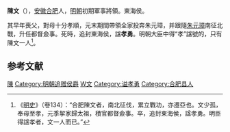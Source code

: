 {{Otheruses|陈文|other=同名或類似名的其它條目描述}}
'''陳文'''（{{bd|1325年||1384年}}），[[安徽|安徽]][[合肥县|合肥]]人，[[明朝|明朝]]初期軍事將領。東海侯。

其早年喪父，對母十分孝順，元末期間帶領全家投奔朱元璋，并跟隨[[朱元璋|朱元璋]]南征北戰，升任都督僉事。死時，追封東海侯，諡'''孝勇'''。明朝大臣中得“孝”諡號的，只有陳文一人<ref>《[[明史|明史]]》（卷134）：“合肥陳文者，南北征伐，累立戰功，亦遷亞也。文少孤，奉母至孝，元季挈家歸太祖，積官都督僉事。卒，追封東海侯，諡孝勇。明臣得諡孝者，文一人而已。”</ref>。

==参考文献==
{{wikisource|明史/卷134}}
<div class="references-small">
<references></references>
</div>
{{明朝官员小作品}}
{{DEFAULTSORT:C}}
[[Category:明朝都督僉事|陳]]
[[Category:明朝追赠侯爵|Category:明朝追赠侯爵]]
[[Category:陈姓|W文]]
[[Category:谥孝勇|Category:谥孝勇]]
[[Category:合肥县人|Category:合肥县人]]